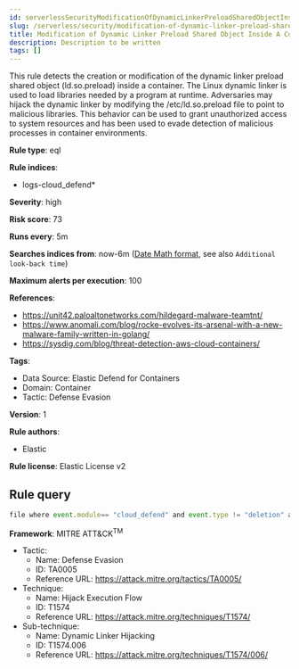```yaml
---
id: serverlessSecurityModificationOfDynamicLinkerPreloadSharedObjectInsideAContainer
slug: /serverless/security/modification-of-dynamic-linker-preload-shared-object-inside-a-container
title: Modification of Dynamic Linker Preload Shared Object Inside A Container
description: Description to be written
tags: []
---
```


<div id="modification-of-dynamic-linker-preload-shared-object-inside-a-container"></div>

This rule detects the creation or modification of the dynamic linker preload shared object (ld.so.preload) inside a container. The Linux dynamic linker is used to load libraries needed by a program at runtime. Adversaries may hijack the dynamic linker by modifying the /etc/ld.so.preload file to point to malicious libraries. This behavior can be used to grant unauthorized access to system resources and has been used to evade detection of malicious processes in container environments.

**Rule type**: eql

**Rule indices**: 

* logs-cloud_defend*

**Severity**: high

**Risk score**: 73

**Runs every**: 5m

**Searches indices from**: now-6m ([Date Math format](((ref))/common-options.html#date-math), see also <DocLink id="serverlessSecurityRulesUiCreate" section="set-the-rules-schedule">`Additional look-back time`</DocLink>)

**Maximum alerts per execution**: 100

**References**: 

* https://unit42.paloaltonetworks.com/hildegard-malware-teamtnt/
* https://www.anomali.com/blog/rocke-evolves-its-arsenal-with-a-new-malware-family-written-in-golang/
* https://sysdig.com/blog/threat-detection-aws-cloud-containers/

**Tags**: 

* Data Source: Elastic Defend for Containers
* Domain: Container
* Tactic: Defense Evasion

**Version**: 1

**Rule authors**: 

* Elastic

**Rule license**: Elastic License v2

## Rule query

```js
file where event.module== "cloud_defend" and event.type != "deletion" and file.path== "/etc/ld.so.preload"

```

**Framework**: MITRE ATT&CK<sup>TM</sup>

* Tactic:
    * Name: Defense Evasion
    * ID: TA0005
    * Reference URL: https://attack.mitre.org/tactics/TA0005/
* Technique:
    * Name: Hijack Execution Flow
    * ID: T1574
    * Reference URL: https://attack.mitre.org/techniques/T1574/
* Sub-technique:
    * Name: Dynamic Linker Hijacking
    * ID: T1574.006
    * Reference URL: https://attack.mitre.org/techniques/T1574/006/

